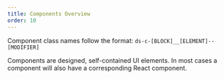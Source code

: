 ```yaml
---
title: Components Overview
order: 10
---
```


Component class names follow the format: `ds-c-[BLOCK]__[ELEMENT]--[MODIFIER]`

Components are designed, self-contained UI elements. In most cases a component will also have a corresponding React component.
